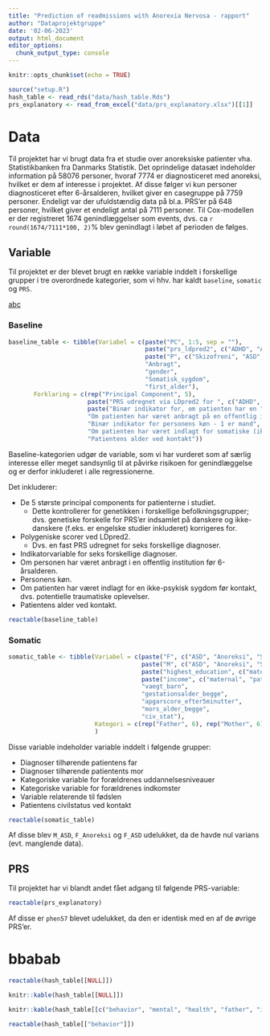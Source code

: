```yaml
---
title: "Prediction of readmissions with Anorexia Nervosa - rapport"
author: "Dataprojektgruppe"
date: '02-06-2023'
output: html_document
editor_options: 
  chunk_output_type: console
---
```


```r
knitr::opts_chunk$set(echo = TRUE)
```

```r
source("setup.R")
hash_table <- read_rds("data/hash_table.Rds")
prs_explanatory <- read_from_excel("data/prs_explanatory.xlsx")[[1]]
```

# Data

Til projektet har vi brugt data fra et studie over anoreksiske patienter vha. Statistikbanken fra Danmarks Statistik. Det oprindelige datasæt indeholder information på 58076 personer, hvoraf 7774 er diagnosticeret med anoreksi, hvilket er dem af interesse i projektet. Af disse følger vi kun personer diagnosticeret efter 6-årsalderen, hvilket giver en casegruppe på 7759 personer. Endeligt var der ufuldstændig data på bl.a. PRS'er på 648 personer, hvilket giver et endeligt antal på 7111 personer. Til Cox-modellen er der registreret 1674 genindlæggelser som events, dvs. ca `r round(1674/7111*100, 2)`% blev genindlagt i løbet af perioden de følges.

## Variable

Til projektet er der blevet brugt en række variable inddelt i forskellige grupper i tre overordnede kategorier, som vi hhv. har kaldt `baseline`, `somatic` og `PRS`.

[abc](plots.html)


### Baseline

```r
baseline_table <- tibble(Variabel = c(paste("PC", 1:5, sep = ""),
                                      paste("prs_ldpred2", c("ADHD", "Ano", "ASD", "BP", "MDD", "SCZ"), sep = "_"),
                                      paste("P", c("Skizofreni", "ASD", "Bipolar", "MDD", "ADHD"), sep = "_"),
                                      "Anbragt",
                                      "gender",
                                      "Somatisk_sygdom",
                                      "first_alder"),
       Forklaring = c(rep("Principal Component", 5),
                      paste("PRS udregnet via LDpred2 for ", c("ADHD", "anoreksi", "Asperger", "bipolær", "depressive", "skizofreni"), "-diagnoser", sep = ""),
                      paste("Binær indikator for, om patienten har en ", c("ADHD", "Asperger", "bipolær", "depressive", "skizofreni"), "-diagnose udover anoreksi", sep = ""),
                      "Om patienten har været anbragt på en offentlig institution før kontakt",
                      "Binær indikator for personens køn - 1 er mand",
                      "Om patienten har været indlagt for somatiske (ikke-psykiske) sygdomme før kontakt",
                      "Patientens alder ved kontakt"))
```

Baseline-kategorien udgør de variable, som vi har vurderet som af særlig interesse eller meget sandsynlig til at påvirke risikoen for genindlæggelse og er derfor inkluderet i alle regressionerne.

Det inkluderer:

* De 5 største principal components for patienterne i studiet.
    + Dette kontrollerer for genetikken i forskellige befolkningsgrupper; dvs. genetiske forskelle for PRS'er indsamlet på danskere og ikke-danskere (f.eks. er engelske studier inkluderet) korrigeres for.
* Polygeniske scorer ved LDpred2.
    + Dvs. en fast PRS udregnet for seks forskellige diagnoser.
* Indikatorvariable for seks forskellige diagnoser.
* Om personen har været anbragt i en offentlig institution før 6-årsalderen.
* Personens køn.
* Om patienten har været indlagt for en ikke-psykisk sygdom før kontakt, dvs. potentielle traumatiske oplevelser.
* Patientens alder ved kontakt.

```r
reactable(baseline_table)
```

### Somatic

```r
somatic_table <- tibble(Variabel = c(paste("F", c("ASD", "Anoreksi", "Skizofreni", "Bipolar", "MDD", "ADHD"), sep = "_"),
                                     paste("M", c("ASD", "Anoreksi", "Skizofreni", "Bipolar", "MDD", "ADHD"), sep = "_"),
                                     paste("highest_education", c("maternal", "paternal"), "3cat", sep= "_"),
                                     paste("income", c("maternal", "paternal"), "quintiles", sep = "_"),
                                     "vaegt_barn",
                                     "gestationsalder_begge",
                                     "apgarscore_efter5minutter",
                                     "mors_alder_begge",
                                     "civ_stat"),
                        Kategori = c(rep("Father", 6), rep("Mother", 6), rep("Educ", 2), rep("Income", 2), rep("Birth", 4), "Civil status")
                        )
```

Disse variable indeholder variable inddelt i følgende grupper:

* Diagnoser tilhørende patientens far
* Diagnoser tilhørende patientents mor
* Kategoriske variable for forældrenes uddannelsesniveauer
* Kategoriske variable for forældrenes indkomster
* Variable relaterende til fødslen
* Patientens civilstatus ved kontakt

```r
reactable(somatic_table)
```


Af disse blev `M_ASD`, `F_Anoreksi` og `F_ASD` udelukket, da de havde nul varians (evt. manglende data).

## PRS

Til projektet har vi blandt andet fået adgang til følgende PRS-variable:

```r
reactable(prs_explanatory)
```

Af disse er `phen57` blevet udelukket, da den er identisk med en af de øvrige PRS'er.

# bbabab

```r
reactable(hash_table[[NULL]])

knitr::kable(hash_table[[NULL]])

knitr::kable(hash_table[[c("behavior", "mental", "health", "father", "income")]], digits = 2)

reactable(hash_table[["behavior"]])
```
